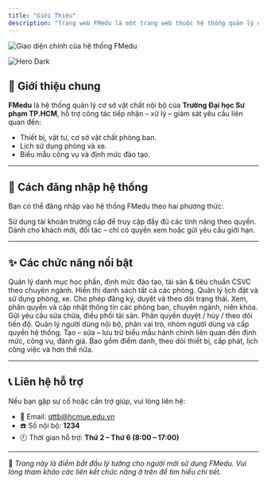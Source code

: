 ```yaml
---
title: "Giới Thiệu"
description: "Trang web FMedu là một trang web thuộc hệ thống quản lý của trường Đại Học Sư Phạm Thành Phố Hồ Chí Minh."
---
```


<img
  className="block dark:hidden"
  src="/trangchủ.PNG"
  alt="Giao diện chính của hệ thống FMedu"
  title="Trang chủ hệ thống FMedu"
/>

<img
  className="hidden dark:block"
  src="/images/hero-dark.svg"
  alt="Hero Dark"
/>

## 🏫 Giới thiệu chung

**FMedu** là hệ thống quản lý cơ sở vật chất nội bộ của **Trường Đại học Sư phạm TP.HCM**, hỗ trợ công tác tiếp nhận – xử lý – giám sát yêu cầu liên quan đến:

- Thiết bị, vật tư, cơ sở vật chất phòng ban.
- Lịch sử dụng phòng và xe.
- Biểu mẫu công vụ và định mức đào tạo.

---

## 🔐 Cách đăng nhập hệ thống

Bạn có thể đăng nhập vào hệ thống FMedu theo hai phương thức:

<CardGroup cols="2">
  <Card title="Tài khoản nội bộ" icon="user" href="/DNgmail">
    Sử dụng tài khoản trường cấp để truy cập đầy đủ các tính năng theo quyền.
  </Card>
  <Card title="Tài khoản khách" icon="lock" href="/guest-authentication">
    Dành cho khách mời, đối tác – chỉ có quyền xem hoặc gửi yêu cầu giới hạn.
  </Card>
</CardGroup>

---

## ✨ Các chức năng nổi bật

<CardGroup cols="2">
  <Card title="Thông tin định mức chuyên ngành" icon="layers" href="/ttdm-chuyen-nganh">
    Quản lý danh mục học phần, định mức đào tạo, tài sản & tiêu chuẩn CSVC theo chuyên ngành.
  </Card>
  <Card title="Danh sách phòng" icon="bar-chart" href="/danhsachphong">
    Hiển thị danh sách tất cả các phòng.
  </Card>
  <Card title="Lịch sử dụng phòng & xe" icon="calendar" href="/lich-su-dung">
    Quản lý lịch đặt và sử dụng phòng, xe. Cho phép đăng ký, duyệt và theo dõi trạng thái.
  </Card>
  <Card title="Quản lý phòng ban" icon="building" href="/phong-ban">
    Xem, phân quyền và cập nhật thông tin các phòng ban, chuyên ngành, niên khóa.
  </Card>
  <Card title="Yêu cầu và phê duyệt" icon="file-check" href="/yeu-cau">
    Gửi yêu cầu sửa chữa, điều phối tài sản. Phân quyền duyệt / hủy / theo dõi tiến độ.
  </Card>
  <Card title="Quản lý người dùng & quyền hạn" icon="users" href="/nguoi-dung">
    Quản lý người dùng nội bộ, phân vai trò, nhóm người dùng và cấp quyền hệ thống.
  </Card>
  <Card title="Biểu mẫu công vụ" icon="file-text" href="/bieu-mau">
    Tạo – sửa – lưu trữ biểu mẫu hành chính liên quan đến định mức, công vụ, đánh giá.
  </Card>
  <Card title="Công cụ tiện ích khác" icon="tool" href="/cong-cu">
    Bao gồm điểm danh, theo dõi thiết bị, cấp phát, lịch công việc và hơn thế nữa.
  </Card>
</CardGroup>

---

## 📞 Liên hệ hỗ trợ

Nếu bạn gặp sự cố hoặc cần trợ giúp, vui lòng liên hệ:

- 📧 Email: [qttb@hcmue.edu.vn](mailto:qttb@hcmue.edu.vn)  
- ☎️ Số nội bộ: **1234**  
- 🕘 Thời gian hỗ trợ: **Thứ 2 – Thứ 6 (8:00 – 17:00)**

---

📍 *Trang này là điểm bắt đầu lý tưởng cho người mới sử dụng FMedu. Vui lòng tham khảo các liên kết chức năng ở trên để tìm hiểu chi tiết.*

